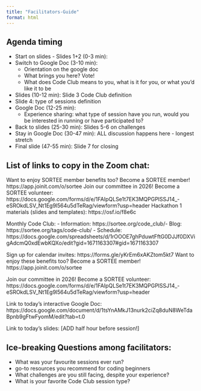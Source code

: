 ```yaml
---
title: "Facilitators-Guide"
format: html
---
```


## Agenda timing

-   Start on slides - Slides 1+2 (0-3 min):
-   Switch to Google Doc (3-10 min):
    -   Orientation on the google doc
    -   What brings you here? Vote!
    -   What does Code Club means to you, what is it for you, or what you'd like it to be
-   Slides (10-12 min): Slide 3 Code Club definition
-   Slide 4: type of sessions definition
-   Google Doc (12-25 min):
    -   Experience sharing: what type of session have you run, would you be interested in running or have participated to?
-   Back to slides (25-30 min): Slides 5-6 on challenges
-   Stay in Google Doc (30-47 min): ALL discussion happens here - longest stretch
-   Final slide (47-55 min): Slide 7 for closing

## List of links to copy in the Zoom chat:

Want to enjoy SORTEE member benefits too? Become a SORTEE member! https://app.joinit.com/o/sortee Join our committee in 2026! Become a SORTEE volunteer: https://docs.google.com/forms/d/e/1FAIpQLSe1t7EK3MQPGPlSSJ14\_-eSROkdLSV_Nt1Eg9l564u5dTeRag/viewform?usp=header Hackathon 1 materials (slides and templates): https://osf.io/f8e6c

Monthly Code Club: - Information: https://sortee.org/code_club/- Blog: https://sortee.org/tags/code-club/ - Schedule:  https://docs.google.com/spreadsheets/d/1rOOOE7ghPduwtFftG0DJJf0DXVigAdcmQ0xdEwbKQXo/edit?gid=1671163307#gid=1671163307

Sign up for calendar invites: https://forms.gle/yKrEm6xAKZtom5kt7 Want to enjoy these benefits too? Become a SORTEE member! https://app.joinit.com/o/sortee

Join our committee in 2026! Become a SORTEE volunteer: https://docs.google.com/forms/d/e/1FAIpQLSe1t7EK3MQPGPlSSJ14\_-eSROkdLSV_Nt1Eg9l564u5dTeRag/viewform?usp=header

Link to today's interactive Google Doc: https://docs.google.com/document/d/1tsYnAMkJ13nurk2ciZq8duN8WeTdaBpnb9gFtwFyomM/edit?tab=t.0

Link to today's slides: [ADD half hour before session!]

## Ice-breaking Questions among facilitators:

-   What was your favourite sessions ever run?
-   go-to resources you recommend for coding beginners
-   What challenges are you still facing, despite your experience?
-   What is your favorite Code Club session type?